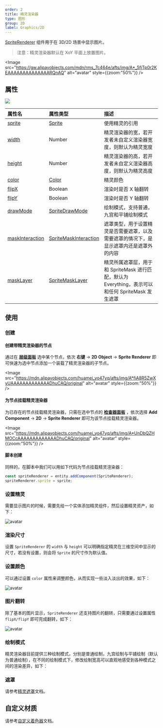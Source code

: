 ```yaml
---
order: 2
title: 精灵渲染器
type: 图形
group: 2D
label: Graphics/2D
---
```


[SpriteRenderer](/apis/core/#SpriteRenderer) 组件用于在 3D/2D 场景中显示图片。

> 注意：精灵渲染器默认在 XoY 平面上放置图片。

<Image src="https://gw.alipayobjects.com/mdn/rms_7c464e/afts/img/A*_5fjTp0r2KEAAAAAAAAAAAAAARQnAQ" alt="avatar" style={{zoom:"50%"}} />

## 属性

<Image src="https://mdn.alipayobjects.com/huamei_w6ifet/afts/img/A*pcbLSahH--YAAAAAAAAAAAAADjCHAQ/original" />

| 属性名                                                       | 属性类型                                                  | 描述                                                                                              |
| :----------------------------------------------------------- | :-------------------------------------------------------- | :------------------------------------------------------------------------------------------------ |
| [sprite](/apis/core/#SpriteRenderer-sprite)                   | [Sprite](/apis/core/#Sprite)                               | 使用精灵的引用                                                                                    |
| [width](/apis/core/#SpriteRenderer-width)                     | Number                                                    | 精灵渲染器的宽，若开发者未自定义渲染器宽度，则默认为精灵宽度                                      |
| [height](/apis/core/#SpriteRenderer-height)                   | Number                                                    | 精灵渲染器的高，若开发者未自定义渲染器高度，则默认为精灵高度                                      |
| [color](/apis/core/#SpriteRenderer-color)                     | [Color](/apis/math/#Color)                                 | 精灵颜色                                                                                          |
| [flipX](/apis/core/#SpriteRenderer-flipX)                     | Boolean                                                   | 渲染时是否 X 轴翻转                                                                               |
| [flipY](/apis/core/#SpriteRenderer-flipY)                     | Boolean                                                   | 渲染时是否 Y 轴翻转                                                                               |
| [drawMode](/apis/core/#SpriteRenderer-drawMode)               | [SpriteDrawMode](/apis/core/#SpriteDrawMode)               | 绘制模式，支持普通，九宫和平铺绘制模式                                                            |
| [maskInteraction](/apis/core/#SpriteRenderer-maskInteraction) | [SpriteMaskInteraction](/apis/core/#SpriteMaskInteraction) | 遮罩类型，用于设置精灵是否需要遮罩，以及需要遮罩的情况下，是显示遮罩内还是遮罩外的内容            |
| [maskLayer](/apis/core/#SpriteRenderer-maskLayer)             | [SpriteMaskLayer](/apis/core/#SpriteMaskLayer)             | 精灵所属遮罩层，用于和 SpriteMask 进行匹配，默认为 Everything，表示可以和任何 SpriteMask 发生遮罩 |

## 使用

### 创建

#### 创建带精灵渲染器的节点

通过在 **[层级面板](/docs/interface/hierarchy)** 选中某个节点，依次 **右键** -> **2D Object** -> **Sprite Renderer** 即可快速为选中节点添加一个装载了精灵渲染器的子节点。

<Image src="https://mdn.alipayobjects.com/huamei_yo47yq/afts/img/A*fiA8R5ZwXyUAAAAAAAAAAAAADhuCAQ/original" alt="avatar" style={{zoom:"50%"}} />

#### 为节点挂载精灵渲染器

为已存在的节点挂载精灵渲染器，只需在选中节点的 **[检查器面板](/docs/interface/inspector)** ，依次选择 **Add Component** -> **2D** -> **Sprite Renderer** 即可为该节点挂载精灵渲染器。

<Image src="https://mdn.alipayobjects.com/huamei_yo47yq/afts/img/A*UnDbQZHMOCcAAAAAAAAAAAAADhuCAQ/original" alt="avatar" style={{zoom:"50%"}} />

#### 脚本创建

同样的，在脚本中我们可以用如下代码为节点挂载精灵渲染器：

```typescript
const spriteRenderer = entity.addComponent(SpriteRenderer);
spriteRenderer.sprite = sprite;
```

### 设置精灵

需要显示图片的时候，需要先给一个实体添加精灵组件，然后设置精灵资产，如下：

<Image src="https://mdn.alipayobjects.com/huamei_w6ifet/afts/img/A*adizTpp_l5cAAAAAAAAAAAAADjCHAQ/original" alt="avatar"  />

### 渲染尺寸

设置 `SpriteRenderer` 的 `width` 与 `height` 可以明确指定精灵在三维空间中显示的尺寸，若没有设置，则会将 `Sprite` 的尺寸作为默认值。

### 设置颜色

可以通过设置 `color` 属性来调整颜色，从而实现一些淡入淡出的效果，如下：

<Image src="https://mdn.alipayobjects.com/huamei_w6ifet/afts/img/A*5pRRSLLGfq8AAAAAAAAAAAAADjCHAQ/original" alt="avatar"  />

### 图片翻转

除了基本的图片显示，`SpriteRenderer` 还支持图片的翻转，只需要通过设置属性 `flipX/flipY` 即可完成翻转，如下：

<Image src="https://mdn.alipayobjects.com/huamei_w6ifet/afts/img/A*sK6tTJELnP0AAAAAAAAAAAAADjCHAQ/original" alt="avatar"  />


### 绘制模式

精灵渲染器目前提供三种绘制模式，分别是普通绘制，九宫绘制与平铺绘制（默认为普通绘制），在不同的绘制模式下，修改绘制宽高可以直观地感受到各种模式之间的渲染差异，如下：

### 遮罩

请参考[精灵遮罩](/docs/graphics/2D/spriteMask/)文档。

## 自定义材质

请参考[自定义着色器](/docs/graphics/shader/custom/)文档。
